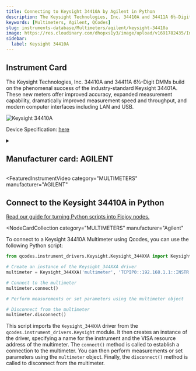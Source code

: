 ```yaml
---
title: Connecting to Keysight 34410A by Agilent in Python
description: The Keysight Technologies, Inc. 34410A and 34411A 6½-Digit DMMs build on the phenomenal success of the industry-standard Keysight 34401A. These new meters offer improved accuracy, expanded measurement capability, dramatically improved measurement speed and throughput, and modern computer interfaces including LAN and USB.
keywords: [Multimeters, Agilent, QCodes]
slug: instruments-database/Multimeters/agilent/keysight-34410a
image: https://res.cloudinary.com/dhopxs1y3/image/upload/v1691782435/Instruments/Multimeters/Keysight-34410A/Keysight-34410A.png
sidebar:
  label: Keysight 34410A
---
```



## Instrument Card

The Keysight Technologies, Inc. 34410A and 34411A 6½-Digit DMMs build on the phenomenal success of the industry-standard Keysight 34401A. These new meters offer improved accuracy, expanded measurement capability, dramatically improved measurement speed and throughput, and modern computer interfaces including LAN and USB.

![Keysight 34410A](https://res.cloudinary.com/dhopxs1y3/image/upload/v1691782435/Instruments/Multimeters/Keysight-34410A/Keysight-34410A.png)

Device Specification: [here](https://www.keysight.com/us/en/assets/7018-01326/data-sheets/5989-3738.pdf)

<details style={{ marginTop: "15px"}}>
<summary><h2 style={{display:'inline'}}>Manufacturer card: AGILENT</h2></summary>

![AGILENT](https://res.cloudinary.com/dhopxs1y3/image/upload/v1692126006/Instruments/Vendor%20Logos/Agilent.png)

Keysight Technologies, or Keysight, is an American company that manufactures electronics test and measurement equipment and software

- Headquarters: USA
- Yearly Revenue (millions, USD): 5420
- Vendor Website: [here](https://www.keysight.com/us/en/home.html)

</details>


<FeaturedInstrumentVideo
  category="MULTIMETERS"
  manufacturer="AGILENT"
></FeaturedInstrumentVideo>

## Connect to the Keysight 34410A in Python

[Read our guide for turning Python scripts into Flojoy nodes.](https://docs.flojoy.ai/contribution/blocks/custom-flojoy-block/)


<Tabs>
<TabItem value="Flojoy" label="Flojoy" className="flojoy-instrument-tabs">

<NodeCardCollection
  category="MULTIMETERS"
  manufacturer="Agilent"
></NodeCardCollection>

</TabItem>
<TabItem value="QCodes" label="QCodes">

To connect to a Keysight 34410A Multimeter using Qcodes, you can use the following Python script:

```python
from qcodes.instrument_drivers.Keysight.Keysight_344XXA import Keysight_344XXA

# Create an instance of the Keysight_344XXA driver
multimeter = Keysight_344XXA('multimeter', 'TCPIP0::192.168.1.1::INSTR')

# Connect to the multimeter
multimeter.connect()

# Perform measurements or set parameters using the multimeter object

# Disconnect from the multimeter
multimeter.disconnect()
```

This script imports the `Keysight_344XXA` driver from the `qcodes.instrument_drivers.Keysight` module. It then creates an instance of the driver, specifying a name for the instrument and the VISA resource address of the multimeter. The `connect()` method is called to establish a connection to the multimeter. You can then perform measurements or set parameters using the `multimeter` object. Finally, the `disconnect()` method is called to disconnect from the multimeter.

</TabItem>
</Tabs>
